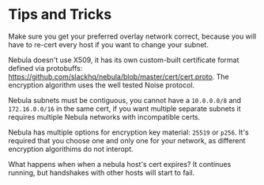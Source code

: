 # Tips and Tricks

Make sure you get your preferred overlay network correct, because you will have to re-cert every host if you want to
change your subnet.

Nebula doesn't use X509, it has its own custom-built certificate format defined via protobuffs:
https://github.com/slackhq/nebula/blob/master/cert/cert.proto. The encryption algorithm uses the well tested Noise
protocol.

Nebula subnets must be contiguous, you cannot have a `10.0.0.0/8` and `172.16.0.0/16` in the same cert, if you want
multiple separate subnets it requires multiple Nebula networks with incompatible certs.

Nebula has multiple options for encryption key material: `25519` or `p256`. It's required that you choose one and only
one for your network, as different encryption algorithims do not interopt.

What happens when when a nebula host's cert expires? It continues running, but handshakes with other hosts will start to
fail.
